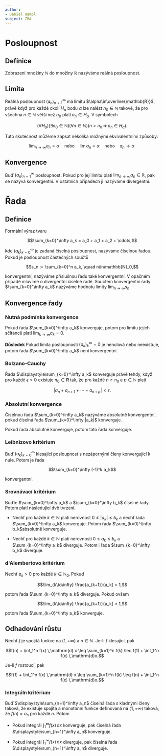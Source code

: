 ```yaml
---
author:
- Daniel Hampl
subject: ZMA
---
```


# Posloupnost

## Definice

Zobrazení množiny $\mathbb{N}$ do množiny $\mathbb{R}$ nazýváme reálná
posloupnost.

## Limita

Reálná posloupnost $(a_n)_{n=1}^\infty$ má limitu
$\alpha\in\overline{\mathbb{R}}$, právě když pro každé okolí $H_\alpha$
bodu $\alpha$ lze nalézt $n_0\in\mathbb{N}$ takové, že pro všechna
$n\in\mathbb{N}$ větší než $n_0$ platí $a_n\in H_\alpha$. V symbolech

$$\big({\forall H_\alpha} \big) \big({\exists n_0\in\mathbb{N}} \big) \big({\forall n \in \mathbb{N}} \big) \big({n>n_0 \, \Rightarrow \, a_n \in H_\alpha} \big).$$

Tuto skutečnost můžeme zapsat několika možnými ekvivalentními způsoby:

$$\lim_{n\to\infty} a_n = \alpha \quad \text{nebo} \quad \lim a_n = \alpha \quad \text{nebo} \quad a_n \to \alpha.$$

## Konvergence

Buď $(a_n)_{n=1}^\infty$ posloupnost. Pokud pro její limitu platí
$\displaystyle\lim_{n\to\infty} a_n \in\mathbb{R}$, pak se nazývá
konvergentní. V ostatních případech ji nazýváme divergentní.

# Řada

## Definice

Formální výraz tvaru

$$\sum_{k=0}^\infty a_k = a_0 + a_1 + a_2 + \cdots,$$

kde $(a_k)_{k=0}^\infty$ je zadaná číselná posloupnost, nazýváme
číselnou řadou. Pokud je posloupnost částečných součtů

$$s_n := \sum_{k=0}^n a_k, \quad n\in\mathbb{N}_0,$$

konvergentní, nazýváme příslušnou řadu také konvergentní. V opačném
případě mluvíme o divergentní číselné řadě. Součtem konvergentní řady
$\sum_{k=0}^\infty a_k$ nazýváme hodnotu limity
$\displaystyle\lim_{n\to\infty} s_n$

## Konvergence řady

### Nutná podmínka konvergence

Pokud řada $\sum_{k=0}^\infty a_k$ konverguje, potom pro limitu jejích
sčítanců platí $\displaystyle \lim_{k\to\infty} a_k = 0$.

**Důsledek** Pokud limita posloupnosti $(a_k)^∞_k=0$ je nenulová nebo
neexistuje, potom řada $\sum_{k=0}^\infty a_k$ není konvergentní.

### Bolzano-Cauchy

Řada $\displaystyle\sum_{k=0}^\infty a_k$ konverguje právě tehdy, když
pro každé $\epsilon>0$ existuje $n_0\in\textbf{R}$ tak, že pro každé
$n\geq n_0$ a $p\in\mathbb{N}$ platí

$$|a_n + a_{n+1} + \cdots + a_{n+p}| < \epsilon .$$

### Absolutní konvergence

Číselnou řadu $\sum_{k=0}^\infty a_k$ nazýváme absolutně konvergentní,
pokud číselná řada $\sum_{k=0}^\infty |a_k|$ konverguje.

Pokud řada absolutně konverguje, potom tato řada konverguje.

### Leibnizovo kritérium

Buď $(a_k)_{k=0}^\infty$ klesající posloupnost s nezápornými členy
konvergující k nule. Potom je řada

$$\sum_{k=0}^\infty (-1)^k a_k$$

konvergentní.

### Srovnávací kritérium

Buďte $\sum_{k=0}^\infty a_k$ a $\sum_{k=0}^\infty b_k$ číselné řady.
Potom platí následující dvě tvrzení.

-   Nechť pro každé $k\in\mathbb{N}$ platí nerovnost
    $0\leq|a_k|\leq b_k$ a nechť řada $\sum_{k=0}^\infty a_k$
    konverguje. Potom řada $\sum_{k=0}^\infty b_k$absolutně konverguje.

-   Nechť pro každé $k\in\mathbb{N}$ platí nerovnosti
    $0\leq a_k\leq b_k$ a $\sum_{k=0}^\infty a_k$ diverguje. Potom i
    řada $\sum_{k=0}^\infty b_k$ diverguje.

### d'Alembertovo kritérium

Nechť $a_k>0$ pro každé $k\in \mathbb{N}_0$. Pokud

$$\lim_{k\to\infty} \frac{a_{k+1}}{a_k} > 1,$$

potom řada $\sum_{k=0}^\infty a_k$ diverguje. Pokud ovšem

$$\lim_{k\to\infty} \frac{a_{k+1}}{a_k} < 1,$$

potom řada $\sum_{k=0}^\infty a_k$ konverguje.

## Odhadování růstu

Nechť $f$ je spojitá funkce na $\langle 1,+\infty)$ a $n\in\mathbb{N}$.
Je-li $f$ klesající, pak

$$f(n) + \int_1^n f(x) \,\mathrm{d} x \leq \sum_{k=1}^n f(k) \leq f(1) + \int_1^n f(x) \,\mathrm{d}x.$$

Je-li $f$ rostoucí, pak

$$f(1) + \int_1^n f(x) \,\mathrm{d} x \leq \sum_{k=1}^n f(k) \leq f(n) + \int_1^n f(x) \,\mathrm{d}x.$$

### Integráln kritérium

Buď $\displaystyle\sum_{n=1}^\infty a_n$ číselná řada s kladnými členy
taková, že existuje spojitá a monotónní funkce definovaná na
$\langle 1,+\infty)$ taková, že $f(n)=a_n$ pro každé $n$. Potom

-   Pokud integrál $\displaystyle\int_1^\infty f(x)\,\mathrm{d}x$
    konverguje, pak číselná řada $\displaystyle\sum_{n=1}^\infty a_n$
    konverguje.

-   Pokud integrál $\displaystyle\int_1^\infty f(x)\,\mathrm{d}x$
    diverguje, pak číselná řada $\displaystyle\sum_{n=1}^\infty a_n$
    diverguje.
